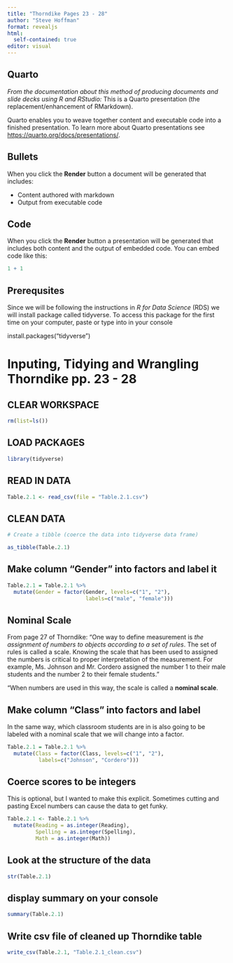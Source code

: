 ```yaml
---
title: "Thorndike Pages 23 - 28"
author: "Steve Hoffman"
format: revealjs
html: 
  self-contained: true
editor: visual
---
```


## Quarto

*From the documentation about this method of producing documents and slide decks using R and RStudio:* This is a Quarto presentation (the replacement/enhancement of RMarkdown).

Quarto enables you to weave together content and executable code into a finished presentation. To learn more about Quarto presentations see <https://quarto.org/docs/presentations/>.

## Bullets

When you click the **Render** button a document will be generated that includes:

-   Content authored with markdown
-   Output from executable code

## Code

When you click the **Render** button a presentation will be generated that includes both content and the output of embedded code. You can embed code like this:

```r
1 + 1
```

## Prerequsites

Since we will be following the instructions in *R for Data Science* (RDS) we will install package called tidyverse. To access this package for the first time on your computer, paste or type into in your console

install.packages("tidyverse")

# Inputing, Tidying and Wrangling Thorndike pp. 23 - 28

## CLEAR WORKSPACE

```r
rm(list=ls())
```

## LOAD PACKAGES

```r
library(tidyverse)
```

## READ IN DATA

```r
Table.2.1 <- read_csv(file = "Table.2.1.csv")
```

## CLEAN DATA

```r
# Create a tibble (coerce the data into tidyverse data frame)

as_tibble(Table.2.1)
```

## Make column "Gender" into factors and label it

```r
Table.2.1 = Table.2.1 %>% 
  mutate(Gender = factor(Gender, levels=c("1", "2"),
                         labels=c("male", "female")))
```

## Nominal Scale

From page 27 of Thorndike: "One way to define measurement is *the assignment of numbers to objects according to a set of rules*. The set of rules is called a scale. Knowing the scale that has been used to assigned the numbers is critical to proper interpretation of the measurement. For example, Ms. Johnson and Mr. Cordero assigned the number 1 to their male students and the number 2 to their female students."

"When numbers are used in this way, the scale is called a **nominal scale**.

## Make column "Class" into factors and label

In the same way, which classroom students are in is also going to be labeled with a nominal scale that we will change into a factor.

```r
Table.2.1 = Table.2.1 %>% 
  mutate(Class = factor(Class, levels=c("1", "2"),
          labels=c("Johnson", "Cordero")))
```

## Coerce scores to be integers

This is optional, but I wanted to make this explicit. Sometimes cutting and pasting Excel numbers can cause the data to get funky.

```r
Table.2.1 <- Table.2.1 %>% 
  mutate(Reading = as.integer(Reading), 
         Spelling = as.integer(Spelling),
         Math = as.integer(Math))
```

## Look at the structure of the data

```r
str(Table.2.1)
```

## display summary on your console

```r
summary(Table.2.1)
```

## Write csv file of cleaned up Thorndike table

```r
write_csv(Table.2.1, "Table.2.1_clean.csv")
```
